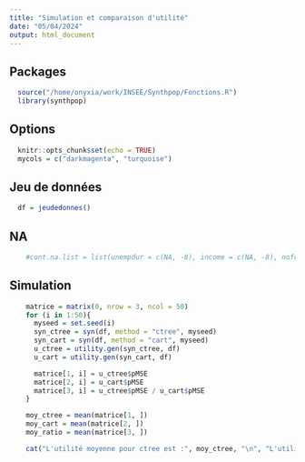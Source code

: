 ```yaml
---
title: "Simulation et comparaison d'utilité"
date: "05/04/2024"
output: html_document
---
```


## Packages
```r
  source("/home/onyxia/work/INSEE/Synthpop/Fonctions.R")
  library(synthpop)
```

## Options
```r
  knitr::opts_chunk$set(echo = TRUE)
  mycols = c("darkmagenta", "turquoise")
```

## Jeu de données
```r
  df = jeudedonnes()
```

## NA
```r
    #cont.na.list = list(unempdur = c(NA, -8), income = c(NA, -8), nofriend = c(NA, -8), nociga = c(NA, -8), wkabdur = c(NA, -8))
```

## Simulation
```r
    matrice = matrix(0, nrow = 3, ncol = 50)
    for (i in 1:50){
      myseed = set.seed(i)
      syn_ctree = syn(df, method = "ctree", myseed)
      syn_cart = syn(df, method = "cart", myseed)
      u_ctree = utility.gen(syn_ctree, df)
      u_cart = utility.gen(syn_cart, df)

      matrice[1, i] = u_ctree$pMSE
      matrice[2, i] = u_cart$pMSE
      matrice[3, i] = u_ctree$pMSE / u_cart$pMSE
    }

    moy_ctree = mean(matrice[1, ])
    moy_cart = mean(matrice[2, ])
    moy_ratio = mean(matrice[3, ])

    cat("L'utilité moyenne pour ctree est :", moy_ctree, "\n", "L'utilité moyenne pour cart :", moy_cart, "\n", "Le ratio moyen entre ctree est cart est de :", moy_ratio)
```